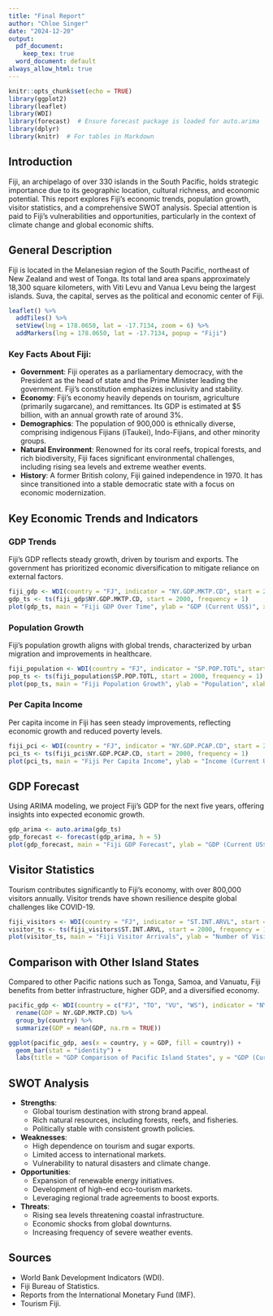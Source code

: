 ```yaml
---
title: "Final Report"
author: "Chloe Singer"
date: "2024-12-20"
output:
  pdf_document:
    keep_tex: true
  word_document: default
always_allow_html: true
---
```

```r
knitr::opts_chunk$set(echo = TRUE)
library(ggplot2)
library(leaflet)
library(WDI)
library(forecast)  # Ensure forecast package is loaded for auto.arima
library(dplyr)
library(knitr)  # For tables in Markdown
```

## Introduction
Fiji, an archipelago of over 330 islands in the South Pacific, holds strategic importance due to its geographic location, cultural richness, and economic potential. This report explores Fiji's economic trends, population growth, visitor statistics, and a comprehensive SWOT analysis. Special attention is paid to Fiji's vulnerabilities and opportunities, particularly in the context of climate change and global economic shifts.

## General Description
Fiji is located in the Melanesian region of the South Pacific, northeast of New Zealand and west of Tonga. Its total land area spans approximately 18,300 square kilometers, with Viti Levu and Vanua Levu being the largest islands. Suva, the capital, serves as the political and economic center of Fiji.

```r
leaflet() %>%
  addTiles() %>%
  setView(lng = 178.0650, lat = -17.7134, zoom = 6) %>%
  addMarkers(lng = 178.0650, lat = -17.7134, popup = "Fiji")
```

### Key Facts About Fiji:
- **Government**: Fiji operates as a parliamentary democracy, with the President as the head of state and the Prime Minister leading the government. Fiji's constitution emphasizes inclusivity and stability.
- **Economy**: Fiji's economy heavily depends on tourism, agriculture (primarily sugarcane), and remittances. Its GDP is estimated at $5 billion, with an annual growth rate of around 3%.
- **Demographics**: The population of 900,000 is ethnically diverse, comprising indigenous Fijians (iTaukei), Indo-Fijians, and other minority groups.
- **Natural Environment**: Renowned for its coral reefs, tropical forests, and rich biodiversity, Fiji faces significant environmental challenges, including rising sea levels and extreme weather events.
- **History**: A former British colony, Fiji gained independence in 1970. It has since transitioned into a stable democratic state with a focus on economic modernization.

## Key Economic Trends and Indicators

### GDP Trends

Fiji's GDP reflects steady growth, driven by tourism and exports. The government has prioritized economic diversification to mitigate reliance on external factors.

```r
fiji_gdp <- WDI(country = "FJ", indicator = "NY.GDP.MKTP.CD", start = 2000, end = 2023)
gdp_ts <- ts(fiji_gdp$NY.GDP.MKTP.CD, start = 2000, frequency = 1)
plot(gdp_ts, main = "Fiji GDP Over Time", ylab = "GDP (Current US$)", xlab = "Year")
```

### Population Growth

Fiji's population growth aligns with global trends, characterized by urban migration and improvements in healthcare.

```r
fiji_population <- WDI(country = "FJ", indicator = "SP.POP.TOTL", start = 2000, end = 2023)
pop_ts <- ts(fiji_population$SP.POP.TOTL, start = 2000, frequency = 1)
plot(pop_ts, main = "Fiji Population Growth", ylab = "Population", xlab = "Year")
```

### Per Capita Income

Per capita income in Fiji has seen steady improvements, reflecting economic growth and reduced poverty levels.

```r
fiji_pci <- WDI(country = "FJ", indicator = "NY.GDP.PCAP.CD", start = 2000, end = 2023)
pci_ts <- ts(fiji_pci$NY.GDP.PCAP.CD, start = 2000, frequency = 1)
plot(pci_ts, main = "Fiji Per Capita Income", ylab = "Income (Current US$)", xlab = "Year")
```

## GDP Forecast
Using ARIMA modeling, we project Fiji's GDP for the next five years, offering insights into expected economic growth.

```r
gdp_arima <- auto.arima(gdp_ts)
gdp_forecast <- forecast(gdp_arima, h = 5)
plot(gdp_forecast, main = "Fiji GDP Forecast", ylab = "GDP (Current US$)", xlab = "Year")
```

## Visitor Statistics
Tourism contributes significantly to Fiji's economy, with over 800,000 visitors annually. Visitor trends have shown resilience despite global challenges like COVID-19.

```r
fiji_visitors <- WDI(country = "FJ", indicator = "ST.INT.ARVL", start = 2000, end = 2023)
visitor_ts <- ts(fiji_visitors$ST.INT.ARVL, start = 2000, frequency = 1)
plot(visitor_ts, main = "Fiji Visitor Arrivals", ylab = "Number of Visitors", xlab = "Year")
```

## Comparison with Other Island States
Compared to other Pacific nations such as Tonga, Samoa, and Vanuatu, Fiji benefits from better infrastructure, higher GDP, and a diversified economy.

```r
pacific_gdp <- WDI(country = c("FJ", "TO", "VU", "WS"), indicator = "NY.GDP.MKTP.CD", start = 2020, end = 2023) %>%
  rename(GDP = NY.GDP.MKTP.CD) %>%
  group_by(country) %>%
  summarize(GDP = mean(GDP, na.rm = TRUE))

ggplot(pacific_gdp, aes(x = country, y = GDP, fill = country)) +
  geom_bar(stat = "identity") +
  labs(title = "GDP Comparison of Pacific Island States", y = "GDP (Current US$)", x = "Country")
```

## SWOT Analysis

- **Strengths**:
  - Global tourism destination with strong brand appeal.
  - Rich natural resources, including forests, reefs, and fisheries.
  - Politically stable with consistent growth policies.

- **Weaknesses**:
  - High dependence on tourism and sugar exports.
  - Limited access to international markets.
  - Vulnerability to natural disasters and climate change.

- **Opportunities**:
  - Expansion of renewable energy initiatives.
  - Development of high-end eco-tourism markets.
  - Leveraging regional trade agreements to boost exports.

- **Threats**:
  - Rising sea levels threatening coastal infrastructure.
  - Economic shocks from global downturns.
  - Increasing frequency of severe weather events.

## Sources
- World Bank Development Indicators (WDI).
- Fiji Bureau of Statistics.
- Reports from the International Monetary Fund (IMF).
- Tourism Fiji.
